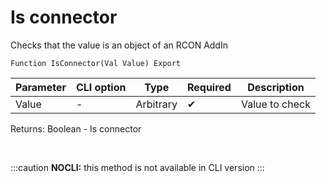 ﻿---
sidebar_position: 4
---


# Is connector 
 Checks that the value is an object of an RCON AddIn



`Function IsConnector(Val Value) Export`

  | Parameter | CLI option | Type | Required | Description |
  |-|-|-|-|-|
  | Value | - | Arbitrary | &#x2714; | Value to check |

  
  Returns:  Boolean - Is connector

<br/>


:::caution
**NOCLI:** this method is not available in CLI version
:::
<br/>



```bsl title="1C:Enterprise/OneScript code example"

```
 




